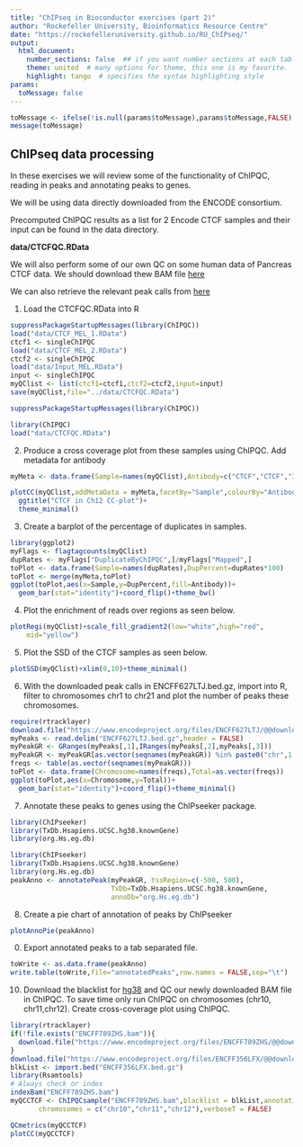 ```yaml
---
title: "ChIPseq in Bioconductor exercises (part 2)"
author: "Rockefeller University, Bioinformatics Resource Centre"
date: "https://rockefelleruniversity.github.io/RU_ChIPseq/"
output: 
  html_document:
    number_sections: false  ## if you want number sections at each table header
    theme: united  # many options for theme, this one is my favorite.
    highlight: tango  # specifies the syntax highlighting style
params:
  toMessage: false    
---
```


```r
toMessage <- ifelse(!is.null(params$toMessage),params$toMessage,FALSE)
message(toMessage)
```


## ChIPseq data processing

In these exercises we will review some of the functionality of ChIPQC, reading in peaks and annotating peaks to genes.

We will be using data directly downloaded from the ENCODE consortium.

Precomputed ChIPQC results as a list for 2 Encode CTCF samples and their input can be found in the data directory.

**data/CTCFQC.RData**

We will also perform some of our own QC on some human data of Pancreas CTCF data. We should download thew BAM file [here](https://www.encodeproject.org/files/ENCFF789ZHS/@@download/ENCFF789ZHS.bam)

We can also retrieve the relevant peak calls from [here](https://www.encodeproject.org/files/ENCFF627LTJ/@@download/ENCFF627LTJ.bed.gz)

1. Load the CTCFQC.RData into R

```r
suppressPackageStartupMessages(library(ChIPQC))
load("data/CTCF_MEL_1.RData")
ctcf1 <- singleChIPQC
load("data/CTCF_MEL_2.RData")
ctcf2 <- singleChIPQC
load("data/Input_MEL.RData")
input <- singleChIPQC
myQClist <- list(ctcf1=ctcf1,ctcf2=ctcf2,input=input)
save(myQClist,file="../data/CTCFQC.RData")
```

```r
suppressPackageStartupMessages(library(ChIPQC))
```

```r
library(ChIPQC)
load("data/CTCFQC.RData")
```

2. Produce a cross coverage plot from these samples using ChIPQC. Add metadata for antibody

```r
myMeta <- data.frame(Sample=names(myQClist),Antibody=c("CTCF","CTCF","Input"))

plotCC(myQClist,addMetaData = myMeta,facetBy="Sample",colourBy="Antibody")+
  ggtitle("CTCF in Ch12 CC-plot")+
  theme_minimal()
```

3. Create a barplot of the percentage of duplicates in samples.

```r
library(ggplot2)
myFlags <- flagtagcounts(myQClist)
dupRates <- myFlags["DuplicateByChIPQC",]/myFlags["Mapped",]
toPlot <- data.frame(Sample=names(dupRates),DupPercent=dupRates*100)
toPlot <- merge(myMeta,toPlot)
ggplot(toPlot,aes(x=Sample,y=DupPercent,fill=Antibody))+
  geom_bar(stat="identity")+coord_flip()+theme_bw()
```


4. Plot the enrichment of reads over regions as seen below.

```r
plotRegi(myQClist)+scale_fill_gradient2(low="white",high="red",
    mid="yellow")
```

5. Plot the SSD of the CTCF samples as seen below.

```r
plotSSD(myQClist)+xlim(0,10)+theme_minimal()
```

6. With the downloaded peak calls in ENCFF627LTJ.bed.gz, import into R, filter to chromosomes chr1 to chr21 and plot the number of peaks these chromosomes.

```r
require(rtracklayer)
download.file("https://www.encodeproject.org/files/ENCFF627LTJ/@@download/ENCFF627LTJ.bed.gz","ENCFF627LTJ.bed.gz")
myPeaks <- read.delim("ENCFF627LTJ.bed.gz",header = FALSE)
myPeakGR <- GRanges(myPeaks[,1],IRanges(myPeaks[,2],myPeaks[,3]))
myPeakGR <- myPeakGR[as.vector(seqnames(myPeakGR)) %in% paste0("chr",1:21)]
freqs <- table(as.vector(seqnames(myPeakGR)))
toPlot <- data.frame(Chromosome=names(freqs),Total=as.vector(freqs))
ggplot(toPlot,aes(x=Chromosome,y=Total))+
  geom_bar(stat="identity")+coord_flip()+theme_minimal()
```

7. Annotate these peaks to genes using the ChIPseeker package.

```r
library(ChIPseeker)
library(TxDb.Hsapiens.UCSC.hg38.knownGene)
library(org.Hs.eg.db)
```

```r
library(ChIPseeker)
library(TxDb.Hsapiens.UCSC.hg38.knownGene)
library(org.Hs.eg.db)
peakAnno <- annotatePeak(myPeakGR, tssRegion=c(-500, 500), 
                         TxDb=TxDb.Hsapiens.UCSC.hg38.knownGene, 
                         annoDb="org.Hs.eg.db")

```

8. Create a pie chart of annotation of peaks by ChIPseeker

```r
plotAnnoPie(peakAnno)
```

0. Export annotated peaks to a tab separated file.

```r
toWrite <- as.data.frame(peakAnno)
write.table(toWrite,file="annotatedPeaks",row.names = FALSE,sep="\t")
```


10. Download the blacklist for [hg38](https://www.encodeproject.org/annotations/ENCSR636HFF/) and QC our newly downloaded BAM file in ChIPQC. To save time only run ChIPQC on chromosomes (chr10, chr11,chr12). Create cross-coverage plot using ChIPQC.

```r
library(rtracklayer)
if(!file.exists("ENCFF789ZHS.bam")){
  download.file("https://www.encodeproject.org/files/ENCFF789ZHS/@@download/ENCFF789ZHS.bam","ENCFF789ZHS.bam")
}
download.file("https://www.encodeproject.org/files/ENCFF356LFX/@@download/ENCFF356LFX.bed.gz","ENCFF356LFX.bed.gz")
blkList <- import.bed("ENCFF356LFX.bed.gz")
library(Rsamtools)
# Always check or index 
indexBam("ENCFF789ZHS.bam")
myQCCTCF <- ChIPQCsample("ENCFF789ZHS.bam",blacklist = blkList,annotation = "hg38",
       chromosomes = c("chr10","chr11","chr12"),verboseT = FALSE)

QCmetrics(myQCCTCF)
plotCC(myQCCTCF)
```


